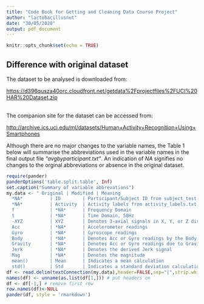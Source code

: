 ```yaml
---
title: "Code Book for Getting and Cleaning Data Course Project"
author: "lactobacillusnut"
date: "30/05/2020"
output: pdf_document
---
```


```r
knitr::opts_chunk$set(echo = TRUE)
```

## Difference with original dataset

The dataset to be analysed is downloaded from:

<https://d396qusza40orc.cloudfront.net/getdata%2Fprojectfiles%2FUCI%20HAR%20Dataset.zip>  
\  

The companion site for the dataset can be accessed from:

<http://archive.ics.uci.edu/ml/datasets/Human+Activity+Recognition+Using+Smartphones>
\  

Although there are no major changes to the variable names, the Table 1 below will summarise the abbreviations used in the variable names in the final output file *"avgbyparticipant.txt"*. An indication of *NA* signifies no changes to the orginal abbreviations or absence in the original dataset.


```r
require(pander)
panderOptions('table.split.table', Inf)
set.caption("Summary of variable abbrevations")
my.data <- " Original | Modified | Meaning
  *NA*          | ID        | Participant/Subject ID from subject_test.txt or subject_train.txt
  *NA*          | Activity  | Activity labels from activity_labels.txt
  f             | *NA*      | Frequency Domain           
  t             | *NA*      | Time Domain, 50Hz
  -XYZ          | XYZ       | Denotes 3-axial signals in X, Y, or Z directions
  Acc           | *NA*      | Accelerometer readings
  Gyro          | *NA*      | Gyroscope readings
  Body          | *NA*      | Denotes Acc or Gyro readings by the Body
  Gravity       | *NA*      | Denotes Acc or Gyro readings due to Gravity
  Jerk          | *NA*      | Denotes the derived Jerk signal 
  Mag           | *NA*      | Denotes the magnitude
  mean()        | Mean      | Indicates a mean calculation
  std()         | Std       | Indicates a standard deviation calculation"
df <- read.delim(textConnection(my.data),header=FALSE,sep="|",strip.white=TRUE,stringsAsFactors=FALSE)
names(df) <- unname(as.list(df[1,])) # put headers on
df <- df[-1,] # remove first row
row.names(df)<-NULL
pander(df, style = 'rmarkdown')
```